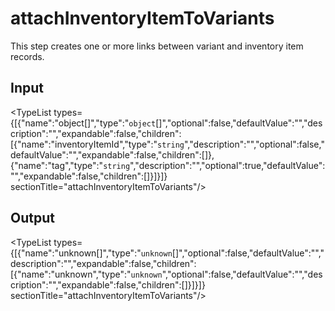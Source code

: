
# attachInventoryItemToVariants

This step creates one or more links between variant and inventory item records.

## Input

<TypeList types={[{"name":"object[]","type":"`object`[]","optional":false,"defaultValue":"","description":"","expandable":false,"children":[{"name":"inventoryItemId","type":"`string`","description":"","optional":false,"defaultValue":"","expandable":false,"children":[]},{"name":"tag","type":"`string`","description":"","optional":true,"defaultValue":"","expandable":false,"children":[]}]}]}  sectionTitle="attachInventoryItemToVariants"/>

## Output

<TypeList types={[{"name":"unknown[]","type":"`unknown`[]","optional":false,"defaultValue":"","description":"","expandable":false,"children":[{"name":"unknown","type":"`unknown`","optional":false,"defaultValue":"","description":"","expandable":false,"children":[]}]}]}  sectionTitle="attachInventoryItemToVariants"/>
